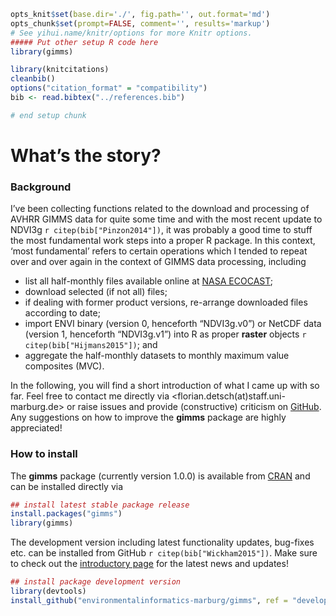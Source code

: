 ```r
opts_knit$set(base.dir='./', fig.path='', out.format='md')
opts_chunk$set(prompt=FALSE, comment='', results='markup')
# See yihui.name/knitr/options for more Knitr options.
##### Put other setup R code here
library(gimms)

library(knitcitations)
cleanbib()
options("citation_format" = "compatibility")
bib <- read.bibtex("../references.bib")

# end setup chunk
```
# What's the story?

### Background
I've been collecting functions related to the download and processing of AVHRR GIMMS data for quite some time and with the most recent update to NDVI3g `r citep(bib["Pinzon2014"])`, it was probably a good time to stuff the most fundamental work steps into a proper R package. In this context, 'most fundamental' refers to certain operations which I tended to repeat over and over again in the context of GIMMS data processing, including

* list all half-monthly files available online at [NASA ECOCAST](http://ecocast.arc.nasa.gov/data/pub/gimms/3g.v0/);
* download selected (if not all) files; 
* if dealing with former product versions, re-arrange downloaded files according to date; 
* import ENVI binary (version 0, henceforth "NDVI3g.v0") or NetCDF data (version 1, henceforth "NDVI3g.v1") into R as proper **raster** objects `r citep(bib["Hijmans2015"])`; and 
* aggregate the half-monthly datasets to monthly maximum value composites (MVC).

In the following, you will find a short introduction of what I came up with so far. Feel free to contact me directly via <florian.detsch(at)staff.uni-marburg.de> or raise issues and provide (constructive) criticism on [GitHub](https://github.com/environmentalinformatics-marburg/gimms). Any suggestions on how to improve the **gimms** package are highly appreciated!

### How to install
The **gimms** package (currently version 1.0.0) is available from [CRAN](https://CRAN.R-project.org/package=gimms) and can be installed directly via 

```r
## install latest stable package release
install.packages("gimms")
library(gimms)
```

The development version including latest functionality updates, bug-fixes etc. can be installed from GitHub `r citep(bib["Wickham2015"])`. Make sure to check out the [introductory page](https://github.com/environmentalinformatics-marburg/gimms) for the latest news and updates!

```r
## install package development version
library(devtools)
install_github("environmentalinformatics-marburg/gimms", ref = "develop")
```
